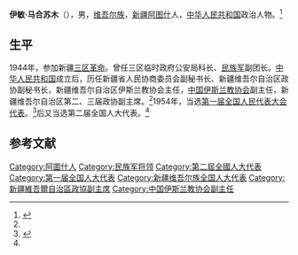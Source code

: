 '''伊敏·马合苏木'''（{{bd|1889年||1971年}}），男，[[维吾尔族|维吾尔族]]，[[新疆|新疆]][[阿图什|阿图什]]人，[[中华人民共和国|中华人民共和国]]政治人物。<ref name=hxjww>{{Cite web|title=伊敏·马合苏木|url=http://www.huaxia.com/lasd/hxrwk/ddrw/dl/2003/11/500507.html|accessdate=2003-11-21|work=华夏经纬网|archive-date=2019-05-12|archive-url=https://web.archive.org/web/20190512180557/http://www.huaxia.com/lasd/hxrwk/ddrw/dl/2003/11/500507.html|dead-url=no}}</ref>

== 生平 ==
1944年，参加新疆[[三区革命|三区革命]]。曾任三区临时政府公安局科长、[[民族军|民族军]]副团长。[[中华人民共和国|中华人民共和国]]成立后，历任新疆省人民协商委员会副秘书长、新疆维吾尔自治区政协副秘书长，新疆维吾尔自治区伊斯兰教协会主任，[[中国伊斯兰教协会|中国伊斯兰教协会]]副主任，新疆维吾尔自治区第二、三届政协副主席。<ref name=hxjww/>1954年，当选[[第一届全国人民代表大会代表名单|第一届全国人民代表大会代表]]。<ref>{{cite book|author=全国人民代表大会常务委员会办公厅|title=中华人民共和国第一届全国人民代表大会代表名单|year=1955年|publisher=全国人民代表大会常务委员会办公厅|url=http://book.ucdrs.superlib.net/views/specific/2929/bookDetail.jsp?dxNumber=000005772167&d=546843D0AE2464CD1C95896344A85614&fenlei=04070402|access-date=2015-01-28|archive-date=2019-01-24|archive-url=https://web.archive.org/web/20190124105450/http://book.ucdrs.superlib.net/views/specific/2929/bookDetail.jsp?dxNumber=000005772167&d=546843D0AE2464CD1C95896344A85614&fenlei=04070402|dead-url=no}}</ref>后又当选第二届全国人大代表。<ref name=hxjww/>

== 参考文献 ==
{{reflist}}

{{Navboxes
| title  = 伊敏·马合苏木在[[中国伊斯兰教协会|中国伊斯兰教协会]]的职务
| list1  =
{{中国伊斯兰教协会第一届委员会}}
{{中国伊斯兰教协会第二届委员会}}
{{中国伊斯兰教协会第三届委员会}}
}}

{{Authority control}}
{{DEFAULTSORT:M}}
[[Category:阿圖什人|Category:阿圖什人]]
[[Category:民族军将领|Category:民族军将领]]
[[Category:第二屆全國人大代表|Category:第二屆全國人大代表]]
[[Category:第一届全国人大代表|Category:第一届全国人大代表]]
[[Category:新疆维吾尔族全国人大代表|Category:新疆维吾尔族全国人大代表]]
[[Category:新疆維吾爾自治區政協副主席|Category:新疆維吾爾自治區政協副主席]]
[[Category:中国伊斯兰教协会副主任|Category:中国伊斯兰教协会副主任]]